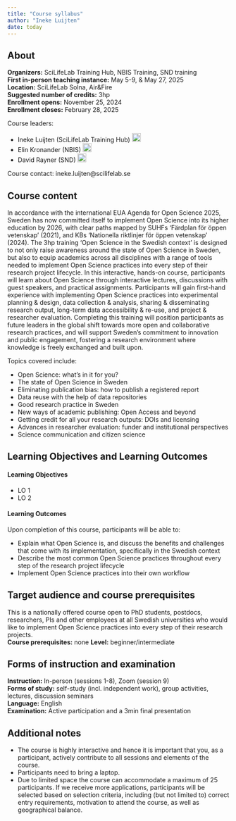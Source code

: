 ```yaml
---
title: "Course syllabus"
author: "Ineke Luijten"
date: today
---
```


::: {.callout-warning icon=false}

## About

**Organizers:** 				SciLifeLab Training Hub, NBIS Training, SND training  
**First in-person teaching instance:**		May 5-9, & May 27, 2025  
**Location:**					SciLifeLab Solna, Air&Fire  
**Suggested number of credits:** 		3hp  
**Enrollment opens:**				November 25, 2024  
**Enrollment closes:**				February 28, 2025    
		
Course leaders: 

- Ineke Luijten (SciLifeLab Training Hub) <a href="https://orcid.org/0000-0001-5768-275X" rel="orcid"><img src="img/ORCID_Logomark.png" alt="" width="20" height="20"/></a>
- Elin Kronander (NBIS) <a href="https://orcid.org/0000-0003-0280-6318" rel="orcid"><img src="img/ORCID_Logomark.png" alt="" width="20" height="20"/></a>
- David Rayner (SND) <a href="https://orcid.org/0000-0003-0545-3634" rel="orcid"><img src="img/ORCID_Logomark.png" alt="" width="20" height="20"/></a>


Course contact: ineke.luijten@scilifelab.se

:::

## Course content

In accordance with the international EUA Agenda for Open Science 2025, Sweden has now committed itself to implement Open Science into its higher education by 2026, with clear paths mapped by SUHFs ‘Färdplan för öppen vetenskap’ (2021), and KBs ‘Nationella riktlinjer för öppen vetenskap’ (2024). The 3hp training ‘Open Science in the Swedish context’ is designed to not only raise awareness around the state of Open Science in Sweden, but also to equip academics across all disciplines with a range of tools needed to implement Open Science practices into every step of their research project lifecycle. In this interactive, hands-on course, participants will learn about Open Science through interactive lectures, discussions with guest speakers, and practical assignments. Participants will gain first-hand experience with implementing Open Science practices into experimental planning & design, data collection & analysis, sharing & disseminating research output, long-term data accessibility & re-use, and project & researcher evaluation. 
Completing this training will position participants as future leaders in the global shift towards more open and collaborative research practices, and will support Sweden’s commitment to innovation and public engagement, fostering a research environment where knowledge is freely exchanged and built upon.

Topics covered include:

- Open Science: what’s in it for you?
- The state of Open Science in Sweden
- Eliminating publication bias: how to publish a registered report
- Data reuse with the help of data repositories
- Good research practice in Sweden
- New ways of academic publishing: Open Access and beyond
- Getting credit for all your research outputs: DOIs and licensing 
- Advances in researcher evaluation: funder and institutional perspectives
- Science communication and citizen science

## Learning Objectives and Learning Outcomes
#### Learning Objectives

- LO 1
- LO 2

#### Learning Outcomes

Upon completion of this course, participants will be able to:

- Explain what Open Science is, and discuss the benefits and challenges that come with its 
implementation, specifically in the Swedish context
- Describe the most common Open Science practices throughout every step of the research 
project lifecycle
- Implement Open Science practices into their own workflow  


## Target audience and course prerequisites

This is a nationally offered course open to PhD students, postdocs, researchers, PIs and other employees at all Swedish universities who would like to implement Open Science practices into every step of their research projects.  
**Course prerequisites:** none
**Level:** beginner/intermediate


## Forms of instruction and examination

**Instruction:** In-person (sessions 1-8), Zoom (session 9)  
**Forms of study:** self-study (incl. independent work), group activities, lectures, discussion seminars   
**Language:** English  
**Examination:** Active participation and a 3min final presentation  



## Additional notes
- The course is highly interactive and hence it is important that you, as a participant, actively contribute to all sessions and elements of the course.   
- Participants need to bring a laptop.    
- Due to limited space the course can accommodate a maximum of 25 participants. If we receive more applications, participants will be selected based on selection criteria, including (but not limited to) correct entry requirements, motivation to attend the course, as well as geographical balance.   

